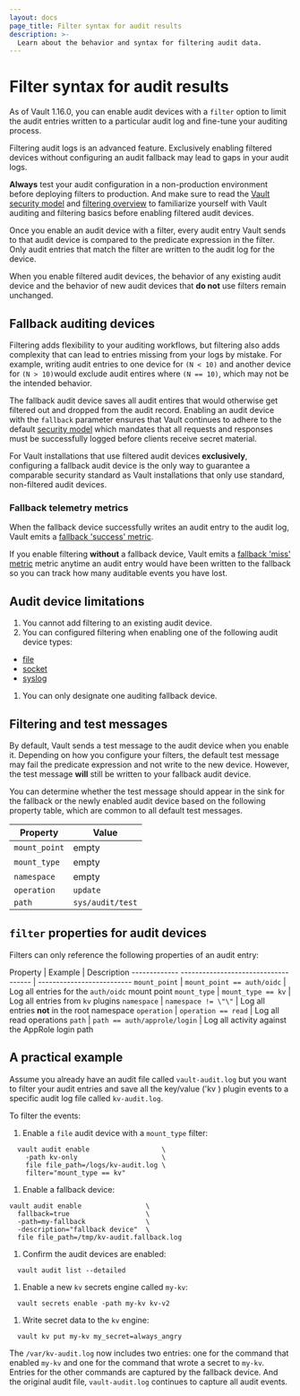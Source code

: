 ```yaml
---
layout: docs
page_title: Filter syntax for audit results
description: >-
  Learn about the behavior and syntax for filtering audit data.
---
```


# Filter syntax for audit results

As of Vault 1.16.0, you can enable audit devices with a `filter` option to limit
the audit entries written to a particular audit log and fine-tune your auditing
process. 

<Warning title="Proceed with caution">

  Filtering audit logs is an advanced feature. Exclusively enabling filtered
  devices without configuring an audit fallback may lead to gaps in your audit
  logs.
  
  **Always** test your audit configuration in a non-production environment
  before deploying filters to production. And make sure to read the
  [Vault security model](/vault/docs/internals/security) and
  [filtering overview](/vault/docs/concepts/filtering) to familiarize yourself
  with Vault auditing and filtering basics before enabling filtered audit 
  devices.

</Warning>

Once you enable an audit device with a filter, every audit entry Vault sends to
that audit device is compared to the predicate expression in the filter. Only
audit entries that match the filter are written to the audit log for the device.

When you enable filtered audit devices, the behavior of any existing audit
device and the behavior of new audit devices that **do not** use filters remain
unchanged. 

## Fallback auditing devices

Filtering adds flexibility to your auditing workflows, but filtering also adds
complexity that can lead to entries missing from your logs by mistake. For
example, writing audit entries to one device for `(N < 10)` and another device
for `(N > 10)`would exclude audit entires where `(N == 10)`, which may not be
the intended behavior.

The fallback audit device saves all audit entires that would otherwise get
filtered out and dropped from the audit record. Enabling an audit device with
the `fallback` parameter ensures that Vault continues to adhere to the default
[security model](/vault/docs/internals/security) which mandates that all
requests and responses must be successfully logged before clients receive secret
material.

<Warning title="Always use a fallback to ensure proper security">

  For Vault installations that use filtered audit devices **exclusively**,
  configuring a fallback audit device is the only way to guarantee a comparable
  security standard as Vault installations that only use standard, non-filtered
  audit devices.

</Warning>

### Fallback telemetry metrics

When the fallback device successfully writes an audit entry to the audit log,
Vault emits a
[fallback 'success' metric](/vault/docs/internals/telemetry/metrics/audit#vault-audit-fallback-success).

If you enable filtering **without** a fallback device, Vault emits a
[fallback 'miss' metric](/vault/docs/internals/telemetry/metrics/audit#vault-audit-fallback-miss)
metric anytime an audit entry would have been written to the fallback so you can
track how many auditable events you have lost.

## Audit device limitations

1. You cannot add filtering to an existing audit device.
1. You can configured filtering when enabling one of the following audit device
types:
  - [file](/vault/docs/audit/file)
  - [socket](/vault/docs/audit/socket)
  - [syslog](/vault/docs/audit/syslog)
1. You can only designate one auditing fallback device.

## Filtering and test messages

By default, Vault sends a test message to the audit device when you enable it.
Depending on how you configure your filters, the default test message may fail
the predicate expression and not write to the new device. However, the test
message **will** still be written to your fallback audit device.

You can determine whether the test message should appear in the sink for the
fallback or the newly enabled audit device based on the following property
table, which are common to all default test messages.

Property      | Value
------------- | ----------------
`mount_point` | empty
`mount_type`  | empty
`namespace`   | empty
`operation`   | `update`
`path`        | `sys/audit/test`

## `filter` properties for audit devices

Filters can only reference the following properties of an audit entry:

Property      | Example                             | Description
-------------  ------------------------------------ | --------------------------
`mount_point` | `mount_point == auth/oidc`          | Log all entries for the `auth/oidc` mount point
`mount_type`  | `mount_type == kv`                  | Log all entries from `kv` plugins
`namespace`   | `namespace != \"\"`                 | Log all entries **not** in the root namespace
`operation`   | `operation == read`                 | Log all read operations
`path`        | `path == auth/approle/login`        | Log all activity against the AppRole login path

## A practical example

Assume you already have an audit file called `vault-audit.log` but you want to
filter your audit entries and save all the key/value ('kv ) plugin events to a
specific audit log file called `kv-audit.log`.

To filter the events:

1. Enable a `file` audit device with a `mount_type` filter:
  ```shell-session
    vault audit enable                  \
      -path kv-only                     \
      file file_path=/logs/kv-audit.log \
      filter="mount_type == kv"
  ```
1. Enable a fallback device:
  ```shell-session
  vault audit enable                \
    fallback=true                   \
    -path=my-fallback               \
    -description="fallback device"  \
    file file_path=/tmp/kv-audit.fallback.log 
  ```
1. Confirm the audit devices are enabled:
  ```shell-session
    vault audit list --detailed
  ```
1. Enable a new `kv` secrets engine called `my-kv`:
  ```shell-session
    vault secrets enable -path my-kv kv-v2
  ```
1. Write secret data to the `kv` engine:
  ```shell-session
    vault kv put my-kv my_secret=always_angry
  ```

The `/var/kv-audit.log` now includes two entries: one for the command that
enabled `my-kv` and one for the command that wrote a secret to `my-kv`. Entries
for the other commands are captured by the fallback device. And the original
audit file, `vault-audit.log` continues to capture all audit events.
